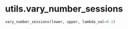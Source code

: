 # utils.vary_number_sessions { #utils.vary_number_sessions }

```python
vary_number_sessions(lower, upper, lambda_val=0.1)
```

